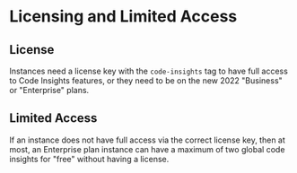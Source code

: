 # Licensing and Limited Access

## License

Instances need a license key with the `code-insights` tag to have full access to Code Insights features, or they need to be on the new 2022 "Business" or "Enterprise" plans.

## Limited Access

If an instance does not have full access via the correct license key, then at most, an Enterprise plan instance can have a maximum of two global code insights for "free" without having a license.
